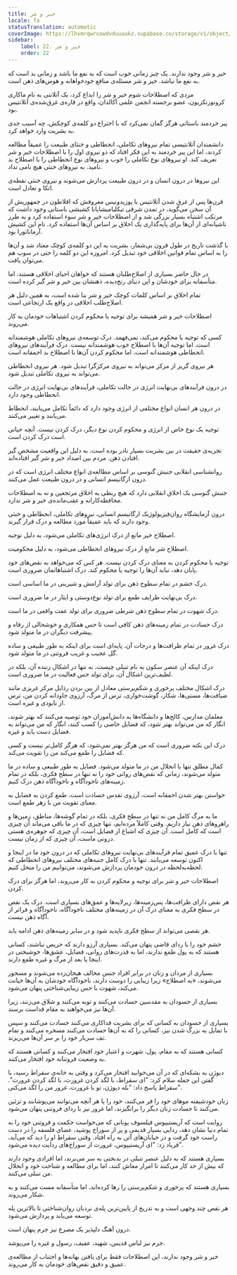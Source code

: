 ```yaml
---
title: خیر و شر
locale: fa
statusTranslation: automatic
coverImage: https://lhvmrqwrcowdvduuaukz.supabase.co/storage/v1/object/public/strapi-uploads/small_cover-educacion-fundamental.webp-2d51a7828a2b1309555be27f7e2a61a0.webp
sidebar:
    label: 22. خیر و شر
    order: 22
---
```

خیر و شر وجود ندارند. یک چیز زمانی خوب است که به نفع ما باشد و زمانی بد است که به نفع ما نباشد. خیر و شر مسئله‌ی منافع خودخواهانه و هوس‌های ذهن است.

مردی که اصطلاحات شوم خیر و شر را ابداع کرد، یک آتلانتی به نام ماکاری کرونورنکزیون، عضو برجسته انجمن علمی آکالدان، واقع در قاره‌ی غرق‌شده‌ی آتلانتیس بود.

پیر خردمند باستانی هرگز گمان نمی‌کرد که با اختراع دو کلمه‌ی کوچکش، چه آسیب جدی به بشریت وارد خواهد کرد.

دانشمندان آتلانتیسی تمام نیروهای تکاملی، انحطاطی و خنثای طبیعت را عمیقاً مطالعه کردند، اما این پیر خردمند به این فکر افتاد که دو نیروی اول را با اصطلاحات خیر و شر تعریف کند. او نیروهای نوع تکاملی را خوب و نیروهای نوع انحطاطی را با اصطلاح بد نامید. به نیروهای خنثی هیچ نامی نداد.

این نیروها در درون انسان و در درون طبیعت پردازش می‌شوند و نیروی خنثی نقطه‌ی اتکا و تعادل است.

قرن‌ها پس از غرق شدن آتلانتیس با پوزیدونیس معروفش که افلاطون در جمهوریش از آن سخن می‌گوید، در تمدن شرقی تیکلیامیشایانا کشیشی باستانی وجود داشت که مرتکب اشتباه بسیار بزرگی شد و از اصطلاحات خیر و شر سوء استفاده کرد و به طرز ناشیانه‌ای از آن‌ها برای پایه‌گذاری یک اخلاق بر اساس آن‌ها استفاده کرد. نام این کشیش آرماناتورا بود.

با گذشت تاریخ در طول قرون بی‌شمار، بشریت به این دو کلمه‌ی کوچک معتاد شد و آن‌ها را به اساس تمام قوانین اخلاقی خود تبدیل کرد. امروزه این دو کلمه را حتی در سوپ هم می‌توان یافت.

در حال حاضر بسیاری از اصلاح‌طلبان هستند که خواهان احیای اخلاقی هستند، اما متأسفانه برای خودشان و این دنیای رنج‌دیده، ذهنشان بین خیر و شر گیر کرده است.

تمام اخلاق بر اساس کلمات کوچک خیر و شر بنا شده است، به همین دلیل هر اصلاح‌طلب اخلاقی در واقع یک ارتجاعی است.

اصطلاحات خیر و شر همیشه برای توجیه یا محکوم کردن اشتباهات خودمان به کار می‌روند.

کسی که توجیه یا محکوم می‌کند، نمی‌فهمد. درک توسعه‌ی نیروهای تکاملی هوشمندانه است، اما توجیه آن‌ها با اصطلاح خوب هوشمندانه نیست. درک فرآیندهای نیروهای انحطاطی هوشمندانه است، اما محکوم کردن آن‌ها با اصطلاح بد احمقانه است.

هر نیروی گریز از مرکز می‌تواند به نیروی مرکزگرا تبدیل شود. هر نیروی انحطاطی می‌تواند به نیروی تکاملی تبدیل شود.

در درون فرآیندهای بی‌نهایت انرژی در حالت تکاملی، فرآیندهای بی‌نهایت انرژی در حالت انحطاطی وجود دارد.

در درون هر انسان انواع مختلفی از انرژی وجود دارد که دائماً تکامل می‌یابند، انحطاط می‌یابند و تغییر می‌کنند.

توجیه یک نوع خاص از انرژی و محکوم کردن نوع دیگر، درک کردن نیست. آنچه حیاتی است درک کردن است.

تجربه‌ی حقیقت در بین بشریت بسیار نادر بوده است، به دلیل این واقعیت مشخصِ گیر افتادن ذهن. مردم بین اضداد خیر و شر گیر افتاده‌اند.

روانشناسی انقلابی جنبش گنوسی بر اساس مطالعه‌ی انواع مختلف انرژی است که در درون ارگانیسم انسانی و در درون طبیعت عمل می‌کنند.

جنبش گنوسی یک اخلاق انقلابی دارد که هیچ ربطی به اخلاق مرتجعین و نه به اصطلاحات محافظه‌کارانه و عقب‌مانده‌ی خیر و شر ندارد.

درون آزمایشگاه روان‌فیزیولوژیک ارگانیسم انسانی، نیروهای تکاملی، انحطاطی و خنثی وجود دارند که باید عمیقاً مورد مطالعه و درک قرار گیرند.

اصطلاح خیر مانع از درک انرژی‌های تکاملی می‌شود، به دلیل توجیه.

اصطلاح شر مانع از درک نیروهای انحطاطی می‌شود، به دلیل محکومیت.

توجیه یا محکوم کردن به معنای درک کردن نیست. هر کس که می‌خواهد به نقص‌های خود پایان دهد، نباید آن‌ها را توجیه یا محکوم کند. درک اشتباهاتمان ضروری است.

درک خشم در تمام سطوح ذهن برای تولد آرامش و شیرینی در ما اساسی است.

درک بی‌نهایت ظرایف طمع برای تولد نوع‌دوستی و ایثار در ما ضروری است.

درک شهوت در تمام سطوح ذهن شرطی ضروری برای تولد عفت واقعی در ما است.

درک حسادت در تمام زمینه‌های ذهن کافی است تا حس همکاری و خوشحالی از رفاه و پیشرفت دیگران در ما متولد شود.

درک غرور در تمام ظرافت‌ها و درجات آن، پایه‌ای است برای اینکه به طور طبیعی و ساده گل عجیب و غریب فروتنی در ما متولد شود.

درک اینکه آن عنصر سکون به نام تنبلی چیست، نه تنها در اشکال زننده آن، بلکه در لطیف‌ترین اشکال آن، برای تولد حس فعالیت در ما ضروری است.

درک اشکال مختلف پرخوری و شکم‌پرستی معادل از بین بردن رذایل مرکز غریزی مانند ضیافت‌ها، مستی‌ها، شکار، گوشت‌خواری، ترس از مرگ، آرزوی جاودانه کردن من، ترس از نابودی و غیره است.

معلمان مدارس، کالج‌ها و دانشگاه‌ها به دانش‌آموزان خود توصیه می‌کنند که بهتر شوند، انگار که من می‌تواند بهتر شود، که فضایل خاصی را کسب کنند، انگار که من می‌تواند به فضایل دست یابد و غیره.

درک این نکته ضروری است که من هرگز بهتر نمی‌شود، که هرگز کامل‌تر نیست و کسی که فضایل را طمع می‌کند من را تقویت می‌کند.

کمال مطلق تنها با انحلال من در ما متولد می‌شود. فضایل به طور طبیعی و ساده در ما متولد می‌شوند، زمانی که نقص‌های روانی خود را نه تنها در سطح فکری، بلکه در تمام زمینه‌های ناخودآگاه و ناخودآگاه ذهن درک کنیم.

خواستن بهتر شدن احمقانه است، آرزوی تقدس حسادت است، طمع کردن به فضایل به معنای تقویت من با زهر طمع است.

ما به مرگ کامل من نه تنها در سطح فکری، بلکه در تمام گوشه‌ها، مناطق، زمین‌ها و راهروهای ذهن نیاز داریم. وقتی کاملاً مرده‌ایم، تنها چیزی که در ما باقی می‌ماند آن چیزی است که کامل است. آن چیزی که اشباع از فضایل است، آن چیزی که جوهره‌ی هستی درونی ماست، آن چیزی که از زمان نیست.

تنها با درک عمیق تمام فرآیندهای بی‌نهایت نیروهای تکاملی که در درون خود ما در اینجا و اکنون توسعه می‌یابند. تنها با درک کامل جنبه‌های مختلف نیروهای انحطاطی که لحظه‌به‌لحظه در درون خودمان پردازش می‌شوند، می‌توانیم من را منحل کنیم.

اصطلاحات خیر و شر برای توجیه و محکوم کردن به کار می‌روند، اما هرگز برای درک کردن.

هر نقص دارای ظرافت‌ها، پس‌زمینه‌ها، زیرلایه‌ها و عمق‌های بسیاری است. درک یک نقص در سطح فکری به معنای درک آن در زمینه‌های مختلف ناخودآگاه، ناخودآگاه و فراتر از آگاه ذهن نیست.

هر نقصی می‌تواند از سطح فکری ناپدید شود و در سایر زمینه‌های ذهن ادامه یابد.

خشم خود را با ردای قاضی پنهان می‌کند. بسیاری آرزو دارند که حریص نباشند، کسانی هستند که به پول طمع ندارند، اما به قدرت‌های روانی، فضایل، عشق‌ها، خوشبختی در اینجا یا بعد از مرگ و غیره طمع دارند.

بسیاری از مردان و زنان در برابر افراد جنس مخالف هیجان‌زده می‌شوند و مسحور می‌شوند، «به اصطلاح» زیرا زیبایی را دوست دارند، ناخودآگاه خودشان به آن‌ها خیانت می‌کند، شهوت با حس زیبایی‌شناختی پنهان می‌شود.

بسیاری از حسودان به مقدسین حسادت می‌کنند و توبه می‌کنند و شلاق می‌زنند، زیرا آن‌ها نیز می‌خواهند به مقام قداست برسند.

بسیاری از حسودان به کسانی که برای بشریت فداکاری می‌کنند حسادت می‌کنند و سپس با تمایل به بزرگ شدن نیز، کسانی را که به آن‌ها حسادت می‌کنند مسخره می‌کنند و تمام تف سربار خود را بر سر آن‌ها می‌ریزند.

کسانی هستند که به مقام، پول، شهرت و اعتبار خود افتخار می‌کنند و کسانی هستند که به وضعیت فروتنانه خود افتخار می‌کنند.

دیوژن به بشکه‌ای که در آن می‌خوابید افتخار می‌کرد و وقتی به خانه‌ی سقراط رسید، با گفتن این جمله سلام کرد: "ای سقراط، با لگد کردن غرورت، با لگد کردن غرورت". سقراط پاسخ داد: "بله دیوژن، تو با غرورت، غرور من را لگد می‌کنی".

زنان خودشیفته موهای خود را فر می‌کنند، خود را با هر آنچه می‌توانند می‌پوشانند و تزئین می‌کنند تا حسادت زنان دیگر را برانگیزند، اما غرور نیز با ردای فروتنی پنهان می‌شود.

روایت است که آریستیپوس فیلسوف یونانی که می‌خواست حکمت و فروتنی خود را به تمام دنیا نشان دهد، ردایی بسیار قدیمی و پر از سوراخ پوشید، عصای فلسفه را در دست راست خود گرفت و در خیابان‌های آتن به راه افتاد. وقتی سقراط او را دید که می‌آید، فریاد زد: "ای آریستیپوس، غرورت از سوراخ‌های ردایت دیده می‌شود".

بسیاری هستند که به دلیل عنصر تنبلی در بدبختی به سر می‌برند، اما افرادی وجود دارند که بیش از حد کار می‌کنند تا امرار معاش کنند، اما برای مطالعه و شناخت خود و انحلال من تنبلی می‌کنند.

بسیاری هستند که پرخوری و شکم‌پرستی را رها کرده‌اند، اما متأسفانه مست می‌کنند و به شکار می‌روند.

هر نقص چند وجهی است و به تدریج از پایین‌ترین پله‌ی نردبان روان‌شناختی تا بالاترین پله توسعه می‌یابد و پردازش می‌شود.

درون آهنگ دلپذیر یک مصرع نیز جرم پنهان است.

جرم نیز لباس قدیس، شهید، عفیف، رسول و غیره را می‌پوشد.

خیر و شر وجود ندارند، این اصطلاحات فقط برای یافتن بهانه‌ها و اجتناب از مطالعه‌ی عمیق و دقیق نقص‌های خودمان به کار می‌روند.

